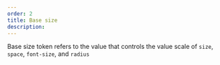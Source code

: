 ```yaml
---
order: 2
title: Base size
description:
---
```


Base size token refers to the value that controls the value scale of `size`, `space`, `font-size`, and `radius`

<BR />

<Table
  headers={["Name", "Value", "Description"]}
  data={[
    {
      name: "baseSize",
      value: "16px",
      description:
        "Root value that defines tokens such as spaces, size, radii, and font size",
    },
  ]}
/>
